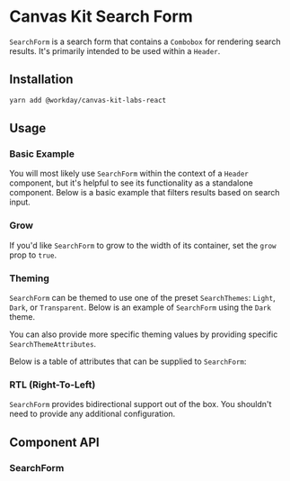 
<Meta of={SearchFormStories} />

# Canvas Kit Search Form

`SearchForm` is a search form that contains a `Combobox` for rendering search results. It's
primarily intended to be used within a `Header`.

## Installation

```sh
yarn add @workday/canvas-kit-labs-react
```

## Usage

### Basic Example

You will most likely use `SearchForm` within the context of a `Header` component, but it's helpful
to see its functionality as a standalone component. Below is a basic example that filters results
based on search input.

<ExampleCodeBlock of={SearchFormStories.Basic} />

### Grow

If you'd like `SearchForm` to grow to the width of its container, set the `grow` prop to `true`.

<ExampleCodeBlock of={SearchFormStories.Grow} />

### Theming

`SearchForm` can be themed to use one of the preset `SearchThemes`: `Light`, `Dark`, or
`Transparent`. Below is an example of `SearchForm` using the `Dark` theme.

<ExampleCodeBlock of={SearchFormStories.Theming} />

You can also provide more specific theming values by providing specific `SearchThemeAttributes`.

<ExampleCodeBlock of={SearchFormStories.CustomTheme} />

Below is a table of attributes that can be supplied to `SearchForm`:

<SymbolDoc name="SearchThemeAttributes" fileName="/labs-react/" />

### RTL (Right-To-Left)

`SearchForm` provides bidirectional support out of the box. You shouldn't need to provide any
additional configuration.

<ExampleCodeBlock of={SearchFormStories.RTL} />

## Component API

### SearchForm

<SymbolDoc name="SearchForm" fileName="/labs-react/" />
